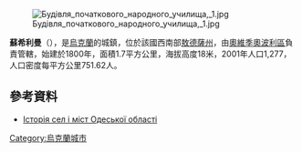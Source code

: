 {{coord|46|23|23|N|30|38|34|E|scale:30000|display=title}}

[[Image:Будівля_початкового_народного_училища,_1.jpg|right]]

'''蘇希利曼'''（{{lang-uk|Сухий Лиман}}），是[[烏克蘭|烏克蘭]]的城鎮，位於該國西南部[[敖德薩州|敖德薩州]]，由[[奧維季奧波利區|奧維季奧波利區]]負責管轄，始建於1800年，面積1.7平方公里，海拔高度18米，2001年人口1,277，人口密度每平方公里751.62人。

==參考資料==
* [http://www.igsu.org.ua/Odesskaja.obl/Ovidiopolxskij.rajon/Suhoj_Liman.html Історія сел і міст Одеської області] {{Wayback|url=http://www.igsu.org.ua/Odesskaja.obl/Ovidiopolxskij.rajon/Suhoj_Liman.html |date=20120408060849 }}

{{Ukraine-geo-stub}}
[[Category:烏克蘭城市|Category:烏克蘭城市]]